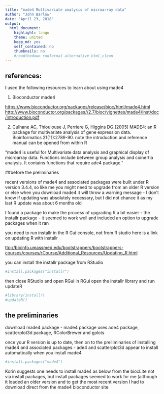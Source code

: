 ```yaml
---
title: "made4 Multivariate analysis of microarray data"
author: "John Barlow"
date: "April 23, 2018"
output: 
  html_document:
    highlight: tango
    theme: united
    keep_md: yes
    self_contained: no
    thumbnails: no
    #readthedown rmdformat alternative html_clean
---
```

## references: 

I used the following resources to learn about using made4

1. Bioconductor made4 

[https://www.bioconductor.org/packages/release/bioc/html/made4.html](https://www.bioconductor.org/packages/release/bioc/html/made4.html)
[http://www.bioconductor.org/packages//2.7/bioc/vignettes/made4/inst/doc/introduction.pdf](http://www.bioconductor.org/packages//2.7/bioc/vignettes/made4/inst/doc/introduction.pdf)

2. Culhane AC, Thioulouse J, Perriere G, Higgins DG.(2005) MADE4: an R package for multivariate analysis of gene expression data. Bioinformatics 21(11):2789-90.
note the introduction and reference manual can be opened from within R 

"made4 is useful for Multivariate data analysis and graphical display of microarray data. Functions include between group analysis and coinertia analysis. It contains functions that require ade4 package."

##before the preliminaries

recent versions of made4 and associated packages were built under R version 3.4.4, so like me you might need to upgrade from an older R version or else when you download made4 it will throw a warning message - I don't know if updating was absolutely necessary, but I did not chance it as my last R update was about 6 months old

I found a package to make the process of upgrading R a bit easier - the installr package - it seemed to work well and included an option to upgrade packages when it ran

you need to run installr in the R Gui console, not from R studio
here is a link on updating R with installr

[ttp://bioinfo.umassmed.edu/bootstrappers/bootstrappers-courses/courses/rCourse/Additional_Resources/Updating_R.html](http://bioinfo.umassmed.edu/bootstrappers/bootstrappers-courses/courses/rCourse/Additional_Resources/Updating_R.html)

you can install the installr package from RStudio
```r
#install.packages("installr")
```
then close RStudio and open RGui
in RGui open the installr library and run updateR
```r
#library(installr)
#updateR()
```

## the preliminaries

download made4 package - made4 package uses ade4 package, scatterplot3d package, RColorBrewer and gplots

once your R version is up to date, then on to the preliiminaries of installing made4 and associated packages - ade4 and scatterplot3d appear to install automatically when you install made4
```r
#install.packages("made4")
```

Korin suggests one needs to install made4 as below from the biocLite not via install packages, but install packages seemed to work for me (although it loaded an older version and to get the most recent version I had to download direct from the made4 bioconductor site


